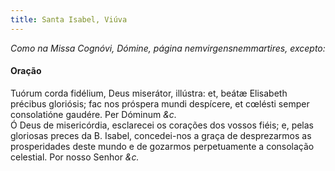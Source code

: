 ```yaml
---
title: Santa Isabel, Viúva
---
```



<em>Como na Missa Cognóvi, Dómine, página nemvirgensnemmartires, excepto:</em>

<h4 class="text-center">Oração</h4>
<div class="container-fluid">
<div class="row">
<div class="col-6 dropcaps text-justify">
Tuórum corda fidélium, Deus miserátor, illústra: et, beátæ Elisabeth précibus gloriósis; fac nos próspera mundi despícere, et cœlésti semper consolatióne gaudére. Per Dóminum <em>&c.</em>
</div>
<div class="col-6 dropcaps text-justify">
Ó Deus de misericórdia, esclarecei os corações dos vossos fiéis; e, pelas gloriosas preces da B. Isabel, concedei-nos a graça de desprezarmos as prosperidades deste mundo e de gozarmos perpetuamente a consolação celestial. Por nosso Senhor <em>&c.</em>
</div>
</div>
</div>